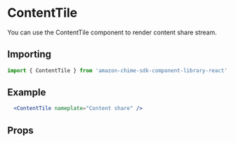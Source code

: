 

# ContentTile

You can use the ContentTile component to render content share stream.

## Importing

```javascript
import { ContentTile } from 'amazon-chime-sdk-component-library-react';
```

## Example

<ThemeProvider theme={lightTheme}>
  <Preview>
    <Flex css="height: 100vh" layout="fill-space-centered">
      <div style={{ height: "15rem", width: '25rem', margin: '2rem auto' }}>
        <ContentTile nameplate="Content share" />
      </div>
    </Flex>
  </Preview>
</ThemeProvider>

```jsx
  <ContentTile nameplate="Content share" />
```

## Props

<Props of={ContentTile} />
